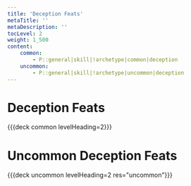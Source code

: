 ```yaml
---
title: 'Deception Feats'
metaTitle: ''
metaDescription: ''
tocLevel: 2
weight: 1_500
content:
    common:
        - P::general|skill|!archetype|common|deception
    uncommon:
        - P::general|skill|!archetype|uncommon|deception
---
```


# Deception Feats

{{{deck common levelHeading=2}}}

# Uncommon Deception Feats

{{{deck uncommon levelHeading=2 res="uncommon"}}}
